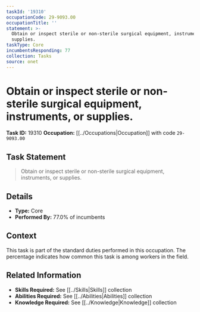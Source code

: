```yaml
---
taskId: '19310'
occupationCode: 29-9093.00
occupationTitle: ''
statement: >-
  Obtain or inspect sterile or non-sterile surgical equipment, instruments, or
  supplies.
taskType: Core
incumbentsResponding: 77
collection: Tasks
source: onet
---
```

# Obtain or inspect sterile or non-sterile surgical equipment, instruments, or supplies.

**Task ID:** 19310
**Occupation:** [[../Occupations|Occupation]] with code `29-9093.00`

## Task Statement

> Obtain or inspect sterile or non-sterile surgical equipment, instruments, or supplies.

## Details

- **Type:** Core
- **Performed By:** 77.0% of incumbents

## Context

This task is part of the standard duties performed in this occupation. The percentage indicates how common this task is among workers in the field.

## Related Information

- **Skills Required:** See [[../Skills|Skills]] collection
- **Abilities Required:** See [[../Abilities|Abilities]] collection
- **Knowledge Required:** See [[../Knowledge|Knowledge]] collection
